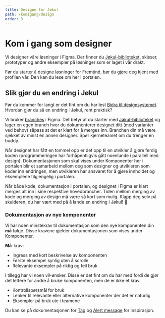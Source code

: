 ```yaml
---
title: Designe for Jøkul
path: /komigang/design
order: 3
---
```


# Kom i gang som designer

Vi designer våre løsninger i Figma. Der finner du [Jøkul-biblioteket](https://www.figma.com/file/y9JtTf3whfTCHCdYSUXVQ5/J%C3%B8kul-bibliotek-2.0?node-id=0%3A1), skisser, prototyper og andre eksempler på løsninger som er laget i vår drakt.

Før du starter å designe løsninger for Fremtind, bør du gjøre deg kjent med profilen vår. Den kan du lese om her i portalen.

## Slik gjør du en endring i Jøkul

Før du kommer for langt er det fint om du har lest [Bidra til designsystemet](/komigang/prosessen). Hvordan gjør du så en endring i Jøkul, rent praktisk?

Vi bruker [branches](https://www.figma.com/best-practices/branching-in-figma/) i Figma. Det betyr at du starter med [Jøkul-biblioteket](https://www.figma.com/file/y9JtTf3whfTCHCdYSUXVQ5/J%C3%B8kul-bibliotek-2.0?node-id=0%3A1) og lager en egen branch hvor du dokumenterer designet ditt (med varianter ved behov) såpass at det er klart for å merges inn. Branchen din må være sjekket av minst én annen designer. Spør kjerneteamet om du trenger en buddy.

Når designet har fått en tommel opp er det opp til en utvikler å gjøre ferdig koden (programmeringen har forhåpentligvis gått noenlunde i parallell med design). Dokumentasjonen som skal vises under Komponenter her i portalen blir et samarbeid mellom deg som designer og utvikleren som koder inn endringen, men utvikleren har ansvaret for å gjøre innholdet og eksemplene tilgjengelig i portalen.

Når både kode, dokumentasjon i portalen, og designet i Figma er klart merges alt inn i sine respektive hovedbrancher. Tiden mellom merging av kode og merging av design må være så kort som mulig. Klapp deg selv på skulderen, du har vært med på å lande en endring i Jøkul! 👏

### Dokumentasjon av nye komponenter

Vi har noen minstekrav til dokumentasjon som den nye komponenten din **må** følge. Disse kravene gjelder dokumentasjonen som vises under Komponenter.

**Må**-krav:

-   Ingress med kort beskrivelse av komponenten
-   Første eksempel synlig uten å scrolle
-   Relevante eksempler på riktig og feil bruk

I tillegg har vi noen _vil_-ønsker. Disse er det fint om du har med fordi de gjør det lettere for andre å bruke komponenten, men de er ikke et krav.

-   Kontrollspørsmål for bruk
-   Lenker til relevante eller alternative komponenter der det er naturlig
-   Eksempler på bruk ute i teamene

Du kan se på dokumentasjonen for [Tag](/komponenter/tag) og [Alert message](/komponenter/alertmessage) for inspirasjon.
